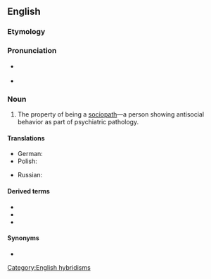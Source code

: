 ==English==

===Etymology===
{{confix|en|socio|pathy}}

===Pronunciation===
* {{a|UK}} {{IPA|en|/ˈsoʊ.ʃi.əˌpæθi/}}
* {{a|US}} {{IPA|en|/ˈsoʊ.si.əˌpæθi/}}

===Noun===
{{en-noun|~|sociopathies}}

# {{lb|en|psychiatry}} The property of being a [[sociopath]]—a person showing antisocial behavior as part of psychiatric pathology.

====Translations====
{{trans-top|personality disorder}}
* German: {{t|de|Soziopathie|f}}
* Polish: {{t+|pl|socjopatia|f}}
{{trans-mid}}
* Russian: {{t+|ru|социопа́тия|f}}
{{trans-bottom}}

====Derived terms====
* {{l|en|sociopath}}
* {{l|en|sociopathic}}
* {{l|en|sociopathology}}

====Synonyms====
* {{l|en|psychopathy}}

[[Category:English hybridisms]]